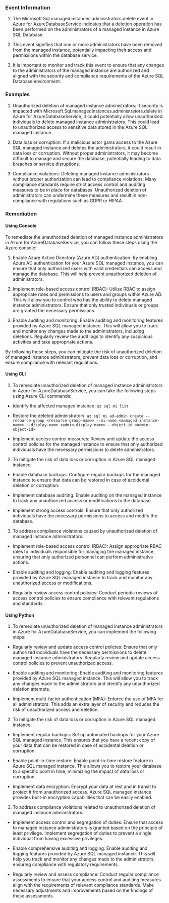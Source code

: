 
### Event Information

1. The Microsoft.Sql.managedInstances.administrators.delete event in Azure for AzureDatabaseService indicates that a deletion operation has been performed on the administrators of a managed instance in Azure SQL Database.

2. This event signifies that one or more administrators have been removed from the managed instance, potentially impacting their access and permissions within the database service.

3. It is important to monitor and track this event to ensure that any changes to the administrators of the managed instance are authorized and aligned with the security and compliance requirements of the Azure SQL Database environment.


### Examples

1. Unauthorized deletion of managed instance administrators: If security is impacted with Microsoft.Sql.managedInstances.administrators.delete in Azure for AzureDatabaseService, it could potentially allow unauthorized individuals to delete managed instance administrators. This could lead to unauthorized access to sensitive data stored in the Azure SQL managed instance.

2. Data loss or corruption: If a malicious actor gains access to the Azure SQL managed instance and deletes the administrators, it could result in data loss or corruption. Without proper administrators, it may become difficult to manage and secure the database, potentially leading to data breaches or service disruptions.

3. Compliance violations: Deleting managed instance administrators without proper authorization can lead to compliance violations. Many compliance standards require strict access control and auditing measures to be in place for databases. Unauthorized deletion of administrators can undermine these measures and result in non-compliance with regulations such as GDPR or HIPAA.

### Remediation

#### Using Console

To remediate the unauthorized deletion of managed instance administrators in Azure for AzureDatabaseService, you can follow these steps using the Azure console:

1. Enable Azure Active Directory (Azure AD) authentication: By enabling Azure AD authentication for your Azure SQL managed instance, you can ensure that only authorized users with valid credentials can access and manage the database. This will help prevent unauthorized deletion of administrators.

2. Implement role-based access control (RBAC): Utilize RBAC to assign appropriate roles and permissions to users and groups within Azure AD. This will allow you to control who has the ability to delete managed instance administrators. Ensure that only trusted individuals or groups are granted the necessary permissions.

3. Enable auditing and monitoring: Enable auditing and monitoring features provided by Azure SQL managed instance. This will allow you to track and monitor any changes made to the administrators, including deletions. Regularly review the audit logs to identify any suspicious activities and take appropriate actions.

By following these steps, you can mitigate the risk of unauthorized deletion of managed instance administrators, prevent data loss or corruption, and ensure compliance with relevant regulations.

#### Using CLI

1. To remediate unauthorized deletion of managed instance administrators in Azure for AzureDatabaseService, you can take the following steps using Azure CLI commands:

- Identify the affected managed instance: `az sql mi list`

- Restore the deleted administrators: `az sql mi ad-admin create --resource-group <resource-group-name> --mi-name <managed-instance-name> --display-name <admin-display-name> --object-id <admin-object-id>`

- Implement access control measures: Review and update the access control policies for the managed instance to ensure that only authorized individuals have the necessary permissions to delete administrators.

2. To mitigate the risk of data loss or corruption in Azure SQL managed instance:

- Enable database backups: Configure regular backups for the managed instance to ensure that data can be restored in case of accidental deletion or corruption.

- Implement database auditing: Enable auditing on the managed instance to track any unauthorized access or modifications to the database.

- Implement strong access controls: Ensure that only authorized individuals have the necessary permissions to access and modify the database.

3. To address compliance violations caused by unauthorized deletion of managed instance administrators:

- Implement role-based access control (RBAC): Assign appropriate RBAC roles to individuals responsible for managing the managed instance, ensuring that only authorized personnel can perform administrative actions.

- Enable auditing and logging: Enable auditing and logging features provided by Azure SQL managed instance to track and monitor any unauthorized access or modifications.

- Regularly review access control policies: Conduct periodic reviews of access control policies to ensure compliance with relevant regulations and standards.

#### Using Python

1. To remediate unauthorized deletion of managed instance administrators in Azure for AzureDatabaseService, you can implement the following steps:

- Regularly review and update access control policies: Ensure that only authorized individuals have the necessary permissions to delete managed instance administrators. Regularly review and update access control policies to prevent unauthorized access.

- Enable auditing and monitoring: Enable auditing and monitoring features provided by Azure SQL managed instance. This will allow you to track any changes made to the administrators and identify any unauthorized deletion attempts.

- Implement multi-factor authentication (MFA): Enforce the use of MFA for all administrators. This adds an extra layer of security and reduces the risk of unauthorized access and deletion.

2. To mitigate the risk of data loss or corruption in Azure SQL managed instance:

- Implement regular backups: Set up automated backups for your Azure SQL managed instance. This ensures that you have a recent copy of your data that can be restored in case of accidental deletion or corruption.

- Enable point-in-time restore: Enable point-in-time restore feature in Azure SQL managed instance. This allows you to restore your database to a specific point in time, minimizing the impact of data loss or corruption.

- Implement data encryption: Encrypt your data at rest and in transit to protect it from unauthorized access. Azure SQL managed instance provides built-in encryption capabilities that can be easily enabled.

3. To address compliance violations related to unauthorized deletion of managed instance administrators:

- Implement access control and segregation of duties: Ensure that access to managed instance administrators is granted based on the principle of least privilege. Implement segregation of duties to prevent a single individual from having excessive privileges.

- Enable comprehensive auditing and logging: Enable auditing and logging features provided by Azure SQL managed instance. This will help you track and monitor any changes made to the administrators, ensuring compliance with regulatory requirements.

- Regularly review and assess compliance: Conduct regular compliance assessments to ensure that your access control and auditing measures align with the requirements of relevant compliance standards. Make necessary adjustments and improvements based on the findings of these assessments.

